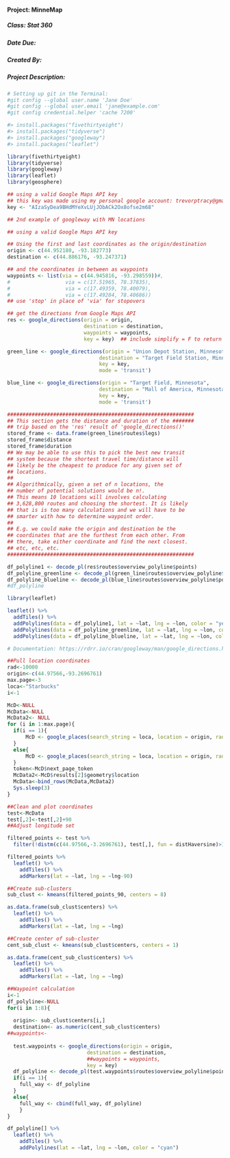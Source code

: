 #### Project: MinneMap
##### Class: Stat 360
##### Date Due: 
##### Created By: 
##### Project Description: 

```r
# Setting up git in the Terminal:
#git config --global user.name 'Jane Doe'
#git config --global user.email 'jane@example.com'
#git config credential.helper 'cache 7200'
```

```r
#> install.packages("fivethirtyeight")
#> install.packages("tidyverse")
#> install.packages("googleway")
#> install.packages("leaflet")

library(fivethirtyeight)
library(tidyverse)
library(googleway)
library(leaflet)
library(geosphere)

## using a valid Google Maps API key
## this key was made using my personal google account: trevorptracy@gmail.com
key <- "AIzaSyDea9BHdMYeXvLUjJObACk2Ox8ofse2m68"

```


```r
## 2nd example of googleway with MN locations

## using a valid Google Maps API key

## Using the first and last coordinates as the origin/destination
origin <- c(44.952180, -93.182773)
destination <- c(44.886176, -93.247371)

## and the coordinates in between as waypoints
waypoints <- list(via = c(44.945816, -93.298559))#,
#                  via = c(17.51965, 78.37835),
#                  via = c(17.49359, 78.40079),
#                  via = c(17.49284, 78.40686))
## use 'stop' in place of 'via' for stopovers

## get the directions from Google Maps API
res <- google_directions(origin = origin,
                         destination = destination,
                         waypoints = waypoints,
                         key = key)  ## include simplify = F to return data as JSON

green_line <- google_directions(origin = "Union Depot Station, Minnesota",
                              destination = "Target Field Station, Minnesota",
                              key = key,
                              mode = 'transit')

blue_line <- google_directions(origin = "Target Field, Minnesota",
                              destination = "Mall of America, Minnesota",
                              key = key,
                              mode = 'transit')

#############################################################
## This section gets the distance and duration of the #######
## trip based on the 'res' result of 'google_directions()'
stored_frame <- data.frame(green_line$routes$legs)
stored_frame$distance
stored_frame$duration
## We may be able to use this to pick the best new transit
## system because the shortest travel time/distance will
## likely be the cheapest to produce for any given set of
## locations.
##
## Algorithmically, given a set of n locations, the
## number of potential solutions would be n!.
## This means 10 locations will involves calculating
## 3,628,800 routes and choosing the shortest. It is likely
## that is is too many calculations and we will have to be
## smarter with how to determine waypoint order.
##
## E.g. we could make the origin and destination be the
## coordinates that are the furthest from each other. From
## there, take either coordinate and find the next closest.
## etc, etc, etc.
#############################################################

df_polyline1 <- decode_pl(res$routes$overview_polyline$points)
df_polyline_greenline <- decode_pl(green_line$routes$overview_polyline$points)
df_polyline_blueline <- decode_pl(blue_line$routes$overview_polyline$points)
#df_polyline

library(leaflet)

leaflet() %>%
  addTiles() %>%
  addPolylines(data = df_polyline1, lat = ~lat, lng = ~lon, color = "yellow") %>%
  addPolylines(data = df_polyline_greenline, lat = ~lat, lng = ~lon, color = "green") %>%
  addPolylines(data = df_polyline_blueline, lat = ~lat, lng = ~lon, color = "blue")
```

```r
# Documentation: https://rdrr.io/cran/googleway/man/google_directions.html
```

```r
##Pull location coordinates
rad<-10000
origin<-c(44.97566,-93.2696761)
max.page<-3
loca<-"Starbucks"
i<-1

McD<-NULL
McData<-NULL
McData2<- NULL
for (i in 1:max.page){
  if(i == 1){
      McD <- google_places(search_string = loca, location = origin, radius = rad, key = c("AIzaSyDea9BHdMYeXvLUjJObACk2Ox8ofse2m68"))
  }
  else{
      McD <- google_places(search_string = loca, location = origin, radius = rad, key = c("AIzaSyDea9BHdMYeXvLUjJObACk2Ox8ofse2m68"), page_token = token)
  }
  token<-McD$next_page_token
  McData2<-McD$results[2]$geometry$location
  McData<-bind_rows(McData,McData2)
  Sys.sleep(3)
}
```
```r
##Clean and plot coordinates
test<-McData
test[,2]<-test[,2]+90
##Adjust longitude set

filtered_points <- test %>% 
  filter(!distm(c(44.97566,-3.2696761), test[,], fun = distHaversine)>16100)

filtered_points %>% 
  leaflet() %>%
    addTiles() %>%
    addMarkers(lat = ~lat, lng = ~lng-90)
```

```r
##Create sub-clusters
sub_clust <- kmeans(filtered_points_90, centers = 8)

as.data.frame(sub_clust$centers) %>% 
  leaflet() %>%
    addTiles() %>%
    addMarkers(lat = ~lat, lng = ~lng)

##Create center of sub-cluster
cent_sub_clust <- kmeans(sub_clust$centers, centers = 1)

as.data.frame(cent_sub_clust$centers) %>% 
  leaflet() %>%
    addTiles() %>%
    addMarkers(lat = ~lat, lng = ~lng)
```
```r
##Waypoint calculation
i<-1
df_polyline<-NULL
for(i in 1:8){
  
  origin<- sub_clust$centers[i,]
  destination<- as.numeric(cent_sub_clust$centers)
##waypoints<-
  
  test.waypoints <- google_directions(origin = origin,
                          destination = destination,
                          ##waypoints = waypoints,
                          key = key)
  df_polyline <- decode_pl(test.waypoints$routes$overview_polyline$points)
  if(i == 1){
    full_way <- df_polyline
  }
  else{
    full_way <- cbind(full_way, df_polyline)
    }
}
```
```r
df_polyline[] %>% 
  leaflet() %>%
    addTiles() %>%
    addPolylines(lat = ~lat, lng = ~lon, color = "cyan")
```











